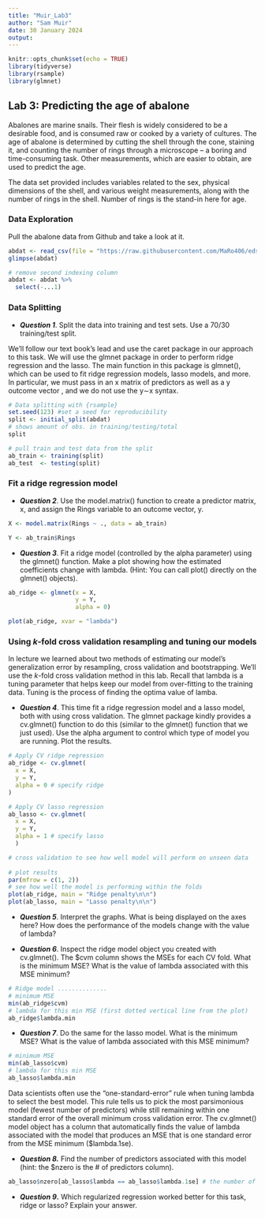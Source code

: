 ```yaml
---
title: "Muir_Lab3"
author: "Sam Muir"
date: 30 January 2024
output: 
---
```


```r
knitr::opts_chunk$set(echo = TRUE)
library(tidyverse)
library(rsample)
library(glmnet)
```

## Lab 3: Predicting the age of abalone

Abalones are marine snails. Their flesh is widely considered to be a desirable food, and is consumed raw or cooked by a variety of cultures. The age of abalone is determined by cutting the shell through the cone, staining it, and counting the number of rings through a microscope -- a boring and time-consuming task. Other measurements, which are easier to obtain, are used to predict the age.

The data set provided includes variables related to the sex, physical dimensions of the shell, and various weight measurements, along with the number of rings in the shell. Number of rings is the stand-in here for age.

### Data Exploration

Pull the abalone data from Github and take a look at it.

```r
abdat <- read_csv(file = "https://raw.githubusercontent.com/MaRo406/eds-232-machine-learning/main/data/abalone-data.csv")
glimpse(abdat)

# remove second indexing column
abdat <- abdat %>%
  select(-...1)
```

### Data Splitting

-   ***Question 1***. Split the data into training and test sets. Use a 70/30 training/test split.

We'll follow our text book's lead and use the caret package in our approach to this task. We will use the glmnet package in order to perform ridge regression and the lasso. The main function in this package is glmnet(), which can be used to fit ridge regression models, lasso models, and more. In particular, we must pass in an x matrix of predictors as well as a y outcome vector , and we do not use the y∼x syntax.

```r
# Data splitting with {rsample} 
set.seed(123) #set a seed for reproducibility
split <- initial_split(abdat) 
# shows amount of obs. in training/testing/total
split 

# pull train and test data from the split
ab_train <- training(split)
ab_test  <- testing(split)
```


### Fit a ridge regression model

-   ***Question 2***. Use the model.matrix() function to create a predictor matrix, x, and assign the Rings variable to an outcome vector, y.

```r
X <- model.matrix(Rings ~ ., data = ab_train)

Y <- ab_train$Rings
```


-   ***Question 3***. Fit a ridge model (controlled by the alpha parameter) using the glmnet() function. Make a plot showing how the estimated coefficients change with lambda. (Hint: You can call plot() directly on the glmnet() objects).

```r
ab_ridge <- glmnet(x = X,
                   y = Y, 
                   alpha = 0)

plot(ab_ridge, xvar = "lambda")  
```


### Using *k*-fold cross validation resampling and tuning our models

In lecture we learned about two methods of estimating our model's generalization error by resampling, cross validation and bootstrapping. We'll use the *k*-fold cross validation method in this lab. Recall that lambda is a tuning parameter that helps keep our model from over-fitting to the training data. Tuning is the process of finding the optima value of lamba.

-   ***Question 4***. This time fit a ridge regression model and a lasso model, both with using cross validation. The glmnet package kindly provides a cv.glmnet() function to do this (similar to the glmnet() function that we just used). Use the alpha argument to control which type of model you are running. Plot the results.

```r
# Apply CV ridge regression
ab_ridge <- cv.glmnet(
  x = X,
  y = Y,
  alpha = 0 # specify ridge
)

# Apply CV lasso regression
ab_lasso <- cv.glmnet( 
  x = X,
  y = Y,
  alpha = 1 # specify lasso
  )

# cross validation to see how well model will perform on unseen data
  
# plot results
par(mfrow = c(1, 2))
# see how well the model is performing within the folds
plot(ab_ridge, main = "Ridge penalty\n\n")
plot(ab_lasso, main = "Lasso penalty\n\n")
```


-   ***Question 5***. Interpret the graphs. What is being displayed on the axes here? How does the performance of the models change with the value of lambda?

-   ***Question 6***. Inspect the ridge model object you created with cv.glmnet(). The \$cvm column shows the MSEs for each CV fold. What is the minimum MSE? What is the value of lambda associated with this MSE minimum?

```r
# Ridge model ..............
# minimum MSE
min(ab_ridge$cvm) 
# lambda for this min MSE (first dotted vertical line from the plot)
ab_ridge$lambda.min
```


-   ***Question 7***. Do the same for the lasso model. What is the minimum MSE? What is the value of lambda associated with this MSE minimum?

```r
# minimum MSE
min(ab_lasso$cvm)
# lambda for this min MSE
ab_lasso$lambda.min
```


Data scientists often use the "one-standard-error" rule when tuning lambda to select the best model. This rule tells us to pick the most parsimonious model (fewest number of predictors) while still remaining within one standard error of the overall minimum cross validation error. The cv.glmnet() model object has a column that automatically finds the value of lambda associated with the model that produces an MSE that is one standard error from the MSE minimum (\$lambda.1se).

-   ***Question 8.*** Find the number of predictors associated with this model (hint: the \$nzero is the \# of predictors column).

```r
ab_lasso$nzero[ab_lasso$lambda == ab_lasso$lambda.1se] # the number of predictors in the model
```

-   ***Question 9*****.** Which regularized regression worked better for this task, ridge or lasso? Explain your answer.



